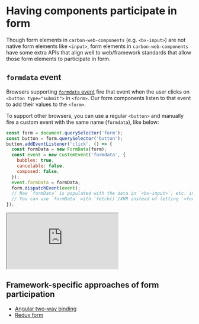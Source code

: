 
<Meta title="Introduction/Form paticipation" />

# Having components participate in form

Though form elements in `carbon-web-components` (e.g. `<bx-input>`) are not native form elements like `<input>`, form elements in `carbon-web-components` have some extra APIs that align well to web/framework standards that allow those form elements to participate in form.

## `formdata` event

Browsers supporting [`formdata` event](https://www.chromestatus.com/feature/5662230242656256) fire that event when the user clicks on `<button type="submit">` in `<form>`. Our form components listen to that event to add their values to the `<form>`.

To support other browsers, you can use a regular `<button>` and manually fire a custom event with the same name (`formdata`), like below:

```javascript
const form = document.querySelector('form');
const button = form.querySelector('button');
button.addEventListener('click', () => {
  const formData = new FormData(form);
  const event = new CustomEvent('formdata', {
    bubbles: true,
    cancelable: false,
    composed: false,
  });
  event.formData = formData;
  form.dispatchEvent(event);
  // Now `formData` is populated with the data in `<bx-input>`, etc. in the `<form>`.
  // You can use `formData` with `fetch()`/XHR instead of letting `<form>` submit the data
});
```

<iframe
  src="https://codesandbox.io/embed/github/carbon-design-system/carbon-web-components/tree/master/examples/codesandbox/form/basic?fontsize=14&hidenavigation=1&theme=light"
  style={{ width: '100%', height: '500px', border: 'solid rgba(0,0,0,0.1) 1px', boxShadow: 'rgba(0,0,0,0.1) 0 1px 3px 0' }}
  title="carbon-web-components-getting-started"
  sandbox="allow-modals allow-forms allow-popups allow-scripts allow-same-origin"
></iframe>

## Framework-specific approaches of form participation

- [Angular two-way binding](https://carbon-custom-elements-angular.netlify.com/?path=/story/introduction-form-paticipation--page)
- [Redux form](https://carbon-custom-elements-react.netlify.com/?path=/story/introduction-form-paticipation--page)
